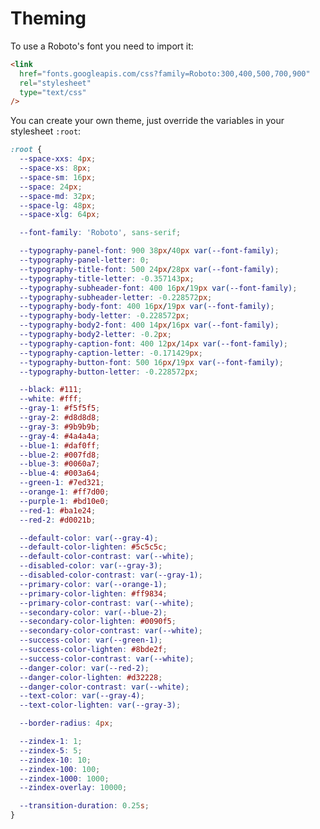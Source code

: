 
<Meta title="Getting Started|Usage/Theming" />

# Theming

To use a Roboto's font you need to import it:

```html
<link
  href="fonts.googleapis.com/css?family=Roboto:300,400,500,700,900"
  rel="stylesheet"
  type="text/css"
/>
```

You can create your own theme, just override the variables in your stylesheet `:root`:

```css
:root {
  --space-xxs: 4px;
  --space-xs: 8px;
  --space-sm: 16px;
  --space: 24px;
  --space-md: 32px;
  --space-lg: 48px;
  --space-xlg: 64px;

  --font-family: 'Roboto', sans-serif;

  --typography-panel-font: 900 38px/40px var(--font-family);
  --typography-panel-letter: 0;
  --typography-title-font: 500 24px/28px var(--font-family);
  --typography-title-letter: -0.357143px;
  --typography-subheader-font: 400 16px/19px var(--font-family);
  --typography-subheader-letter: -0.228572px;
  --typography-body-font: 400 16px/19px var(--font-family);
  --typography-body-letter: -0.228572px;
  --typography-body2-font: 400 14px/16px var(--font-family);
  --typography-body2-letter: -0.2px;
  --typography-caption-font: 400 12px/14px var(--font-family);
  --typography-caption-letter: -0.171429px;
  --typography-button-font: 500 16px/19px var(--font-family);
  --typography-button-letter: -0.228572px;

  --black: #111;
  --white: #fff;
  --gray-1: #f5f5f5;
  --gray-2: #d8d8d8;
  --gray-3: #9b9b9b;
  --gray-4: #4a4a4a;
  --blue-1: #daf0ff;
  --blue-2: #007fd8;
  --blue-3: #0060a7;
  --blue-4: #003a64;
  --green-1: #7ed321;
  --orange-1: #ff7d00;
  --purple-1: #bd10e0;
  --red-1: #ba1e24;
  --red-2: #d0021b;

  --default-color: var(--gray-4);
  --default-color-lighten: #5c5c5c;
  --default-color-contrast: var(--white);
  --disabled-color: var(--gray-3);
  --disabled-color-contrast: var(--gray-1);
  --primary-color: var(--orange-1);
  --primary-color-lighten: #ff9834;
  --primary-color-contrast: var(--white);
  --secondary-color: var(--blue-2);
  --secondary-color-lighten: #0090f5;
  --secondary-color-contrast: var(--white);
  --success-color: var(--green-1);
  --success-color-lighten: #8bde2f;
  --success-color-contrast: var(--white);
  --danger-color: var(--red-2);
  --danger-color-lighten: #d32228;
  --danger-color-contrast: var(--white);
  --text-color: var(--gray-4);
  --text-color-lighten: var(--gray-3);

  --border-radius: 4px;

  --zindex-1: 1;
  --zindex-5: 5;
  --zindex-10: 10;
  --zindex-100: 100;
  --zindex-1000: 1000;
  --zindex-overlay: 10000;

  --transition-duration: 0.25s;
}
```
